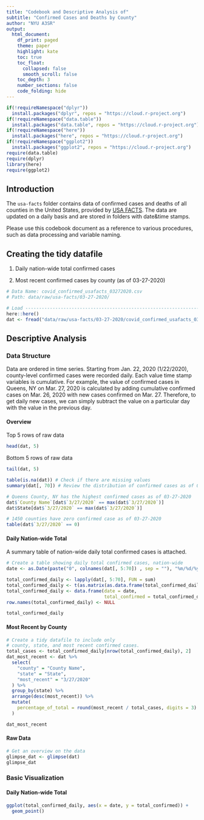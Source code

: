 ```yaml
---
title: "Codebook and Descriptive Analysis of"
subtitle: "Confirmed Cases and Deaths by County"
author: "NYU A3SR"
output: 
  html_document:
    df_print: paged
    theme: paper
    highlight: kate
    toc: true
    toc_float: 
      collapsed: false
      smooth_scroll: false
    toc_depth: 3
    number_sections: false
    code_folding: hide
---
```


```r
if(!requireNamespace("dplyr"))
  install.packages("dplyr", repos = "https://cloud.r-project.org")
if(!requireNamespace("data.table"))
  install.packages("data.table", repos = "https://cloud.r-project.org")
if(!requireNamespace("here"))
  install.packages("here", repos = "https://cloud.r-project.org")
if(!requireNamespace("ggplot2"))
  install.packages("ggplot2", repos = "https://cloud.r-project.org")
require(data.table)
require(dplyr)
library(here)
require(ggplot2)
```

## Introduction

The `usa-facts` folder contains data of confirmed cases and deaths of all counties in the United States, provided by [USA FACTS](https://usafacts.org/visualizations/coronavirus-covid-19-spread-map/). The data are updated on a daily basis and are stored in folders with date&time stamps. 

Please use this codebook document as a reference to various procedures, such as data processing and variable naming. 

## Creating the tidy datafile

1. Daily nation-wide total confirmed cases

2. Most recent confirmed cases by county (as of 03-27-2020)

```r
# Data Name: covid_confirmed_usafacts_03272020.csv
# Path: data/raw/usa-facts/03-27-2020/

# Load -------------------------------------------------------------------------
here::here()
dat <- fread("data/raw/usa-facts/03-27-2020/covid_confirmed_usafacts_03272020.csv")
```

## Descriptive Analysis

### Data Structure {.tabset}

Data are ordered in time series. Starting from Jan. 22, 2020 (1/22/2020), county-level confirmed cases were recorded daily. Each value time stamp variables is cumulative. For example, the value of confirmed cases in Queens, NY on Mar. 27, 2020 is calculated by adding cumulative confirmed cases on Mar. 26, 2020 with new cases confirmed on Mar. 27. Therefore, to get daily new cases, we can simply subtract the value on a particular day with the value in the previous day. 

#### Overview

Top 5 rows of raw data

```r
head(dat, 5)
```

Bottom 5 rows of raw data

```r
tail(dat, 5)
```

```r
table(is.na(dat)) # Check if there are missing values
summary(dat[, 70]) # Review the distribution of confirmed cases as of 03-27-2020

# Queens County, NY has the highest confirmed cases as of 03-27-2020
dat$`County Name`[dat$`3/27/2020` == max(dat$`3/27/2020`)]
dat$State[dat$`3/27/2020` == max(dat$`3/27/2020`)]

# 1450 counties have zero confirmed case as of 03-27-2020
table(dat$`3/27/2020` == 0)
```

#### Daily Nation-wide Total

A summary table of nation-wide daily total confirmed cases is attached. 

```r
# Create a table showing daily total confirmed cases, nation-wide
date <- as.Date(paste("0", colnames(dat[, 5:70]) , sep = ""), "%m/%d/%y")

total_confirmed_daily <- lapply(dat[, 5:70], FUN = sum)
total_confirmed_daily <- t(as.matrix(as.data.frame(total_confirmed_daily)))
total_confirmed_daily <- data.frame(date = date, 
                                    total_confirmed = total_confirmed_daily)
row.names(total_confirmed_daily) <- NULL

total_confirmed_daily
```

#### Most Recent by County

```r
# Create a tidy datafile to include only 
# county, state, and most recent confirmed cases.
total_cases <- total_confirmed_daily[nrow(total_confirmed_daily), 2]
dat_most_recent <- dat %>%
  select(
    "county" = "County Name",
    "state" = "State",
    "most_recent" = "3/27/2020"
  ) %>%
  group_by(state) %>%
  arrange(desc(most_recent)) %>%
  mutate(
    percentage_of_total = round(most_recent / total_cases, digits = 3)
  )

dat_most_recent
```

#### Raw Data

```r
# Get an overview on the data
glimpse_dat <- glimpse(dat) 
glimpse_dat
```

### Basic Visualization {.tabset}

#### Daily Nation-wide Total

```r
ggplot(total_confirmed_daily, aes(x = date, y = total_confirmed)) + 
  geom_point()
```










